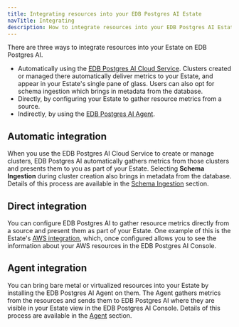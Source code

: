 ```yaml
---
title: Integrating resources into your EDB Postgres AI Estate
navTitle: Integrating
description: How to integrate resources into your EDB Postgres AI Estate so they appear as part of the EDB Postgres AI Console's single pane of glass.
---
```


There are three ways to integrate resources into your Estate on EDB Postgres AI.

* Automatically using the [EDB Postgres AI Cloud Service](../../../cloud-service/). Clusters created or managed there automatically deliver metrics to your Estate, and appear in your Estate's single pane of glass. Users can also opt for schema ingestion which brings in metadata from the database.
* Directly, by configuring your Estate to gather resource metrics from a source.
* Indirectly, by using the [EDB Postgres AI Agent](../../agent/).

## Automatic integration

When you use the EDB Postgres AI Cloud Service to create or manage clusters, EDB Postgres AI automatically gathers metrics from those clusters and presents them to you as part of your Estate. Selecting **Schema Ingestion** during cluster creation also brings in metadata from the database. Details of this process are available in the [Schema Ingestion](integrate_schema) section.


## Direct integration

You can configure EDB Postgres AI to gather resource metrics directly from a source and present them as part of your Estate. One example of this is the Estate's [AWS integration](integrate_aws), which, once configured allows you to see the information about your AWS resources in the EDB Postgres AI Console. 

## Agent integration

You can bring bare metal or virtualized resources into your Estate by installing the EDB Postgres AI Agent on them. The Agent gathers metrics from the resources and sends them to EDB Postgres AI where they are visible in your Estate view in the EDB Postgres AI Console. Details of this process are available in the [Agent](../../agent/) section.




